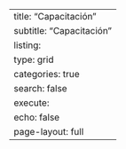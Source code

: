 ---
title: "Capacitación"
subtitle: "Capacitación"
listing: 
  type: grid
  categories: true
search: false
execute:
  echo: false
page-layout: full
---